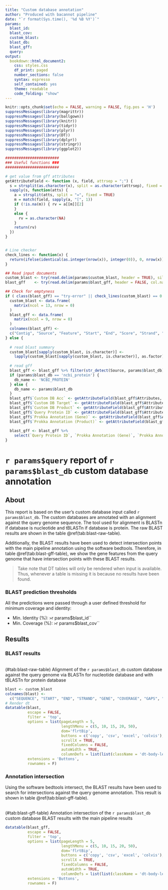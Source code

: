 ```yaml
---
title: "Custom database annotation"
author: "Produced with bacannot pipeline"
date: "`r format(Sys.time(), '%d %B %Y')`"
params:
  blast_id:
  blast_cov:
  custom_blast:
  blast_db:
  blast_gff:
  query:
output:
  bookdown::html_document2: 
    css: styles.css
    df_print: paged
    number_sections: false
    syntax: espresso
    self_contained: yes
    theme: readable
    code_folding: "show"
---
```


```r
knitr::opts_chunk$set(echo = FALSE, warning = FALSE, fig.pos = 'H')
suppressMessages(library(magrittr))
suppressMessages(library(ballgown))
suppressMessages(library(knitr))
suppressMessages(library(tidyr))
suppressMessages(library(plyr))
suppressMessages(library(DT))
suppressMessages(library(dplyr))
suppressMessages(library(stringr))
suppressMessages(library(ggplot2))

########################
### Useful functions ###
########################

# get value from gff attributes
getAttributeField <- function (x, field, attrsep = ";") {
  s = strsplit(as.character(x), split = as.character(attrsep), fixed = TRUE)
  sapply(s, function(atts) {
    a = strsplit(atts, split = "=", fixed = TRUE)
    m = match(field, sapply(a, "[", 1))
    if (!is.na(m)) { rv = a[[m]][2]
    }
    else {
      rv = as.character(NA)
    }
    return(rv)
  })
}


# Line checker
check_lines <- function(x) {
  return(ifelse(identical(as.integer(nrow(x)), integer(0)), 0, nrow(x)))
}

## Read input documents
custom_blast <- try(read.delim(params$custom_blast, header = TRUE), silent = TRUE)
blast_gff    <- try(read.delim(params$blast_gff, header = FALSE, col.names=c("Contig", "Source", "Feature", "Start", "End", "Score", "Strand", "Phase", "Attributes")), silent = TRUE)

## Check for emptyness
if ( class(blast_gff) == "try-error" || check_lines(custom_blast) == 0 ) {
  custom_blast <- data.frame(
    matrix(ncol = 13, nrow = 0)
  )
  blast_gff <- data.frame(
    matrix(ncol = 9, nrow = 0)
  )
  colnames(blast_gff) <-
  c("Contig", "Source", "Feature", "Start", "End", "Score", "Strand", "Phase", "Attributes")
} else {
  
  # read blast summary
  custom_blast[sapply(custom_blast, is.character)] <- 
    lapply(custom_blast[sapply(custom_blast, is.character)], as.factor)
  
  # read gff
  blast_gff <- blast_gff %>% filter(str_detect(Source, params$blast_db))
  if (params$blast_db == 'ncbi_protein') {
    db_name <- 'NCBI_PROTEIN'
  } else {
    db_name <- params$blast_db
  }
  blast_gff$`Custom DB Acc` <- getAttributeField(blast_gff$Attributes, paste(db_name, ":Acc", sep=""), ";")
  blast_gff$`Custom DB Target` <- getAttributeField(blast_gff$Attributes, paste(db_name, ":Target", sep=""), ";")
  blast_gff$`Custom DB Product` <- getAttributeField(blast_gff$Attributes, paste(db_name, ":Product", sep=""), ";")
  blast_gff$`Query Protein ID` <- getAttributeField(blast_gff$Attributes, "ID", ";")
  blast_gff$`Prokka Annotation (Gene)` <- getAttributeField(blast_gff$Attributes, "gene", ";")
  blast_gff$`Prokka Annotation (Product)` <- getAttributeField(blast_gff$Attributes, "product", ";")
  
  blast_gff <- blast_gff %>%
    select(`Query Protein ID`, `Prokka Annotation (Gene)`, `Prokka Annotation (Product)`, `Custom DB Acc`, `Custom DB Target`, `Custom DB Product`, Attributes)
}
```

# `r params$query` report of `r params$blast_db` custom database annotation

## About

This report is based on the user's custom database input called `r params$blast_db`. The custom databases are annotated with an alignment against the query genome sequence. The tool used for alignment is BLASTn if database is nucleotide and tBLASTn if database is protein. The raw BLAST results are shown in the table \@ref(tab:blast-raw-table).

Additionally, the BLAST results have been used to detect intersection points with the main pipeline annotation using the software bedtools. Therefore, in table \@ref(tab:blast-gff-table), we show the gene features from the query genome that have intersection points with these BLAST results.

> Take note that DT tables will only be rendered when input is available. Thus, whenever a table is missing it is because no results have been found.

### BLAST prediction thresholds

All the predictions were passed through a user defined threshold for minimum coverage and identity:

* Min. Identity (%): `> `r params$blast_id``
* Min. Coverage (%): `> `r params$blast_cov``

## Results

### BLAST results

<br>
<caption>(#tab:blast-raw-table) Alignment of the `r params$blast_db` custom database against the query genome via BLASTn for nucleotide database and with tBLASTn for protein database</caption>
```r
blast <- custom_blast
colnames(blast) <-
  c("SEQUENCE", "START", "END", "STRAND", "GENE", "COVERAGE", "GAPS", "% COVERAGE", "% IDENTITY", "DATABASE", "ACCESSION", "PRODUCT", "DESCRIPTION")
# Render dt
datatable(blast,
          escape = FALSE,
          filter = 'top',
          options = list(pageLength = 5,
                         lengthMenu = c(5, 10, 15, 20, 50),
                         dom='flrtBip',
                         buttons = c('copy', 'csv', 'excel', 'colvis'),
                         scrollX = TRUE,
                         fixedColumns = FALSE,
                         autoWidth = TRUE,
                         columnDefs = list(list(className = 'dt-body-left', targets = c(4,10,11,12)))),
          extensions = 'Buttons',
          rownames = F)
```

### Annotation intersection

Using the software bedtools intersect, the BLAST results have been used to search for intersections against the query genome annotation. This result is shown in table \@ref(tab:blast-gff-table).

<br>
<caption>(#tab:blast-gff-table) Annotation intersection of the `r params$blast_db` custom database BLAST results with the main pipeline results</caption>
```r
datatable(blast_gff,
          escape = FALSE,
          filter = 'top',
          options = list(pageLength = 5,
                         lengthMenu = c(5, 10, 15, 20, 50),
                         dom='flrtBip',
                         buttons = c('copy', 'csv', 'excel', 'colvis'),
                         scrollX = TRUE,
                         fixedColumns = FALSE,
                         autoWidth = TRUE,
                         columnDefs = list(list(className = 'dt-body-left', targets = c(0,1,2,3,4,5,6)))),
          extensions = 'Buttons',
          rownames = F)
```
